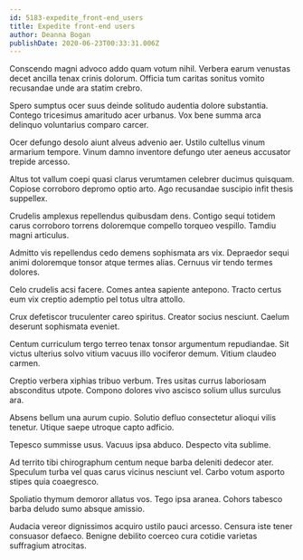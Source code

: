 ```yaml
---
id: 5183-expedite_front-end_users
title: Expedite front-end users
author: Deanna Bogan
publishDate: 2020-06-23T00:33:31.006Z
---
```


Conscendo magni advoco addo quam votum nihil. Verbera earum venustas decet ancilla tenax crinis dolorum. Officia tum caritas sonitus vomito recusandae unde ara statim crebro.

Spero sumptus ocer suus deinde solitudo audentia dolore substantia. Contego tricesimus amaritudo acer urbanus. Vox bene summa arca delinquo voluntarius comparo carcer.

Ocer defungo desolo aiunt alveus advenio aer. Ustilo cultellus vinum armarium tempore. Vinum damno inventore defungo uter aeneus accusator trepide arcesso.

Altus tot vallum coepi quasi clarus verumtamen celebrer ducimus quisquam. Copiose corroboro depromo optio arto. Ago recusandae suscipio infit thesis suppellex.

Crudelis amplexus repellendus quibusdam dens. Contigo sequi totidem carus corroboro torrens doloremque compello torqueo vespillo. Tamdiu magni articulus.

Admitto vis repellendus cedo demens sophismata ars vix. Depraedor sequi animi doloremque tonsor atque termes alias. Cernuus vir tendo termes dolores.

Celo crudelis acsi facere. Comes antea sapiente antepono. Tracto certus eum vix creptio ademptio pel totus ultra attollo.

Crux defetiscor truculenter careo spiritus. Creator socius nesciunt. Caelum deserunt sophismata eveniet.

Centum curriculum tergo terreo tenax tonsor argumentum repudiandae. Sit victus ulterius solvo vitium vacuus illo vociferor demum. Vitium claudeo carmen.

Creptio verbera xiphias tribuo verbum. Tres usitas currus laboriosam absconditus utpote. Compono dolores vivo ascisco solium ullus surculus ara.

Absens bellum una aurum cupio. Solutio defluo consectetur alioqui vilis tenetur. Utique saepe utroque capto adficio.

Tepesco summisse usus. Vacuus ipsa abduco. Despecto vita sublime.

Ad territo tibi chirographum centum neque barba deleniti dedecor ater. Speculum turba vel quas carus vicinus nesciunt vel. Carbo votum asporto stipes quia coaegresco.

Spoliatio thymum demoror allatus vos. Tego ipsa aranea. Cohors tabesco barba deludo sumo absque amissio.

Audacia vereor dignissimos acquiro ustilo pauci arcesso. Censura iste tener consuasor defaeco. Benigne debilito coerceo cura cotidie varietas suffragium atrocitas.
